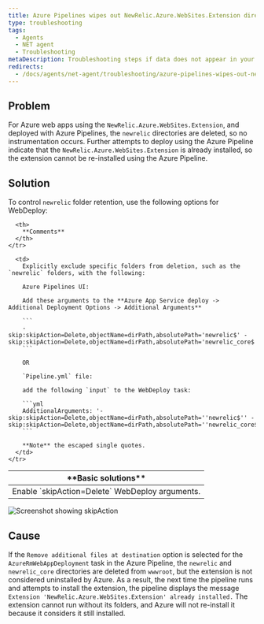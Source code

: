 ```yaml
---
title: Azure Pipelines wipes out NewRelic.Azure.WebSites.Extension directories
type: troubleshooting
tags:
  - Agents
  - NET agent
  - Troubleshooting
metaDescription: Troubleshooting steps if data does not appear in your app after you installed the New Relic .NET agent.
redirects:
  - /docs/agents/net-agent/troubleshooting/azure-pipelines-wipes-out-newrelicazurewebsitesextension-directories
---
```



## Problem

For Azure web apps using the `NewRelic.Azure.WebSites.Extension`, and deployed with Azure Pipelines, the `newrelic` directories are deleted, so no instrumentation occurs. Further attempts to deploy using the Azure Pipeline indicate that the `NewRelic.Azure.WebSites.Extension` is already installed, so the extension cannot be re-installed using the Azure Pipeline.

## Solution

To control `newrelic` folder retention, use the following options for WebDeploy:

<table>
  <thead>
    <tr>
      <th>
        **Basic solutions**
      </th>

      <th>
        **Comments**
      </th>
    </tr>
  </thead>

  <tbody>
    <tr>
      <td>
        Enable `skipAction=Delete` WebDeploy arguments.
      </td>

      <td>
        Explicitly exclude specific folders from deletion, such as the `newrelic` folders, with the following:

        Azure Pipelines UI:

        Add these arguments to the **Azure App Service deploy -> Additional Deployment Options -> Additional Arguments**

        ```
        -skip:skipAction=Delete,objectName=dirPath,absolutePath='newrelic$' -skip:skipAction=Delete,objectName=dirPath,absolutePath='newrelic_core$'
        ```

        OR

        `Pipeline.yml` file:

        add the following `input` to the WebDeploy task:

        ```yml
        AdditionalArguments: '-skip:skipAction=Delete,objectName=dirPath,absolutePath=''newrelic$'' -skip:skipAction=Delete,objectName=dirPath,absolutePath=''newrelic_core$'''
        ```

        **Note** the escaped single quotes.
      </td>
    </tr>
  </tbody>
</table>

<img
  title="Screenshot showing skipAction"
  alt="Screenshot showing skipAction"
  src={apmSkipactioninAzurePipeline}
/>

## Cause

If the `Remove additional files at destination` option is selected for the `AzureRmWebAppDeployment` task in the Azure Pipeline, the `newrelic` and `newrelic_core` directories are deleted from `wwwroot`, but the extension is not considered uninstalled by Azure. As a result, the next time the pipeline runs and attempts to install the extension, the pipeline displays the message `Extension 'NewRelic.Azure.WebSites.Extension' already installed.` The extension cannot run without its folders, and Azure will not re-install it because it considers it still installed.
